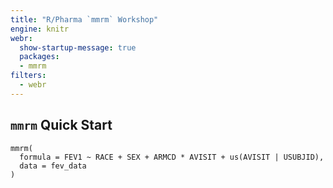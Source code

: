 ```yaml
---
title: "R/Pharma `mmrm` Workshop"
engine: knitr
webr: 
  show-startup-message: true
  packages:
  - mmrm
filters:
  - webr
---
```


## `mmrm` Quick Start

```webr-r
mmrm(
  formula = FEV1 ~ RACE + SEX + ARMCD * AVISIT + us(AVISIT | USUBJID),
  data = fev_data
)
```
